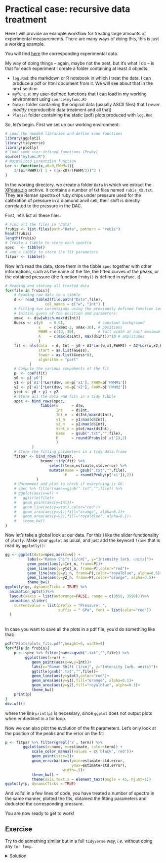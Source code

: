 # Practical case: recursive data treatment




Here I will provide an example workflow for treating large amounts of experimental measurements. There are many ways of doing this, this is just a working example. 

You will find <a href="https://github.com/colinbousige/Rclass/raw/master/Data/XPdata.zip" download target="_blank">here</a> the corresponding experimental data.

My way of doing things – again, maybe not the best, but it's what I do – is that for each experiment I create a folder containing at least 4 objects:

- `log.Rmd`: the markdown or R notebook in which I treat the data. I can produce a pdf or html document from it. We will see about that in the next section.
- `myfunc.R`: my user-defined functions that I can load in my working environment using `source(myfunc.R)`
- `Data/`: folder containing the original data (usually ASCII files) that I _never modify_ (reproducible data treatment and all that)
- `Plots/`: folder containing the static (pdf) plots produced with `log.Rmd`

So, let's begin. First we set up our working environment:

```r
# Load the needed libraries and define some functions
library(ggplot2)
library(tidyverse)
library(plotly)
# Load some user-defined functions (Pruby)
source("myfunc.R")
# Normalized Lorentzian function
Lor <- function(x,x0=0,FWHM=1){
    2/(pi*FWHM)/( 1 + ((x-x0)/(FWHM/2))^2 )
}
```

In the working directory, we create a folder `Data` in which we extract the <a href="https://github.com/colinbousige/Rclass/raw/master/Data/XPdata.zip" download target="_blank">XPdata.zip</a> archive. It contains a number of txt files named `rubis_XX.txt`. They are Raman spectra of ruby chips under pressure used for the calibration of pressure in a diamond anvil cell, their shift is directly correlated to the pressure in the DAC.

First, let's list all these files:
```r
# Find all the files in "Data"
frubis <- list.files(path="Data", pattern = "rubis")
head(frubis)
length(frubis)
# Create a tibble to store each spectra
spec   <- tibble()
# and a tibble to store the fit parameters
fitpar <- tibble()
```

Now let's read the data, store them in the tibble `spec` together with other informations, such as the name of the file, the fitted curves of the peaks, or the obtained pressure (the function `Pruby()` is defined in `myfunc.R`).

```r
# Reading and storing all treated data 
for(file in frubis){
    # Reading raw data to a tibble
    d <- read_table2(file.path("Data",file), 
                  col_names = c("w", "Int") )
    # Fitting two Lorentzians using the previously defined function Lor()
    # Initial guess of the position and parameters:
    xmax  <- d$w[which.max(d$Int)] 
    Guess <- c(y0   = 0.01,               # constant background
               x    = c(xmax-2, xmax-30), # positions
               FWHM = c(10, 10),          # full width at half maximum
               A    = c(max(d$Int), max(d$Int))*10 # amplitudes
               )
    fit <- nls(data  = d, Int ~ y0 + A1*Lor(w,x1,FWHM1) + A2*Lor(w,x2,FWHM2), 
               start = as.list(Guess), 
               lower = as.list(Guess*0),
               algorithm = "port"
           )
    # Compute the various components of the fit
    p  <- coef(fit)
    y0 <- p['y0']
    y1 <- p['A1']*Lor(d$w, x0=p['x1'], FWHM=p['FWHM1'])
    y2 <- p['A2']*Lor(d$w, x0=p['x2'], FWHM=p['FWHM2'])
    ytot <- y0 + y1 + y2
    # Store all the data and fits in a tidy tibble
    spec <- bind_rows(spec, 
                tibble(w      = d$w,
                       Int    = d$Int, 
                       Int_n  = d$Int/max(d$Int), 
                       y1_n   = y1/max(d$Int),
                       y2_n   = y2/max(d$Int),
                       ytot_n = ytot/max(d$Int),
                       name   = gsub(".txt","",file),
                       P      = round(Pruby(p['x1']),2)
                       )
            )
    # Store the fitting parameters in a tidy data.frame
    fitpar <- bind_rows(fitpar, 
                broom::tidy(fit) %>% 
                    select(term,estimate,std.error) %>% 
                    mutate(name = gsub(".txt","",file),
                           P    = round(Pruby(p['x1']),2))
              )
    # Uncomment and plot to check if everything is OK:
    # spec %>% filter(name==gsub(".txt","",file)) %>% 
    # ggplot(aes(x=w)) +
    #   ggtitle(file)+
    #   geom_point(aes(y=Int))+
    #   geom_line(aes(y=ytot),color="red")+
    #   geom_area(aes(y=y1),fill="orange", alpha=0.1)+
    #   geom_area(aes(y=y2),fill="royalblue", alpha=0.1)+
    #   theme_bw()
}
```

Now let's take a global look at our data. For this I like the slider functionality of `plotly`. Make your `ggplot` as usual, and just add the keyword `frame` that is read by `ggplotly()`:

```r
gg <- ggplot(data=spec,aes(x=w)) +
          labs(x="Raman Shift [1/cm]", y="Intensity [arb. units]")+
          geom_point(aes(y=Int_n, frame=P))+
          geom_line(aes(y=ytot_n, frame=P),color="red")+
          geom_line(aes(y=y1_n, frame=P),color="royalblue", alpha=0.5)+
          geom_line(aes(y=y2_n, frame=P),color="orange", alpha=0.5)+
          theme_bw()
ggplotly(gg, dynamicTicks = TRUE) %>%
  animation_opts(5)%>%
  layout(xaxis = list(autorange=FALSE, range = c(3050, 3550)))%>%
  animation_slider(
    currentvalue = list(prefix = "Pressure: ", 
                        suffix = " GPa", font = list(color="red"))
  )
```

<br>
In case you want to save all the plots in a pdf file, you'd do something like that:

```r
pdf("Plots/plots_fits.pdf",height=6, width=8)
for(file in frubis){
    p <- spec %>% filter(name==gsub(".txt","",file)) %>% 
         ggplot(aes(x=w)) +
            geom_point(aes(x=w,y=Int))+
            labs(x="Raman Shift [1/cm]", y="Intensity [arb. units]")+
            ggtitle(gsub(".txt","",file))+
            geom_line(aes(y=ytot),color="red")+
            geom_area(aes(y=y1),fill="orange", alpha=0.1)+
            geom_area(aes(y=y2),fill="royalblue", alpha=0.1)+
            theme_bw()
    print(p)
}
dev.off()
```

where the line `print(p)` is necessary, since `ggplot` does not output plots when embedded in a for loop.

Now we can also plot the evolution of the fit parameters. Let's only look at the position of the peaks and the error on the fit:

```r
p <- fitpar %>% filter(grepl('x', term)) %>% 
        ggplot(aes(x=name, y=estimate, color=term)) +
            scale_color_manual(values = c('black','red'))+
            geom_point(size=2)+
            geom_errorbar(aes(ymin=estimate-std.error, 
                              ymax=estimate+std.error),
                          width=.5)+
            theme_bw() +
            theme(axis.text.x = element_text(angle = 45, hjust=1))
ggplotly(p, dynamicTicks = TRUE)
```

And *voilà*! in a few lines of code, you have treated a number of spectra in the same manner, plotted the fits, obtained the fitting parameters and deducted the corresponding pressure.

You are now ready to get to work!














## Exercise

Try to do something similar but in a full `tidyverse` way, *i.e.* without doing any `for loop`. 

<details>
    <summary>Solution</summary>


```r
# Load the needed libraries and define some functions
library(tidyverse)
library(ggplot2)
library(broom)
library(plotly)
source("myfunc.R")
Lor <- function(x,x0=0,FWHM=1){
    2/(pi*FWHM)/( 1 + ((x-x0)/(FWHM/2))^2 )
}
# Find all files
frubis <- list.files(path="Data", pattern = "rubis")
# Load all data and do the fits in a single pipe flow
data <- tibble(name = frubis) %>%
    mutate(data = map(name,
           ~ read_table2(file      = file.path("Data", .),
                         col_names = c("w", "Int")))
        ) %>% 
    mutate(fit = map(data, 
        ~ nls(data = .,
              Int ~ y0 + A1*Lor(w,x1,FWHM1) + A2*Lor(w,x2,FWHM2), 
              start=list(y0 = 0.01,
                         x1 = .$w[which.max(.$Int)] - 2,
                         x2 = .$w[which.max(.$Int)] - 30,
                         FWHM1 = 10,
                         FWHM2 = 10,
                         A1    = max(.$Int)*10,
                         A2    = max(.$Int)*10),
              lower = list(y0 = 0, 
                           x1 = 0, x2 = 0,
                           FWHM1 = 0, FWHM2 = 0,
                           A1 = 0, A2 = 0),
              algorithm = "port")),
          tidied = map(fit, tidy),
          augmented = map(fit, augment)
          ) %>% 
    mutate(P=map(tidied, 
            ~round(Pruby(.$estimate[.$term=='x1']),2))) %>% 
    unnest(P)
# make the plot of the fits
P <- data %>% 
    unnest(augmented) %>% 
    group_by(name) %>% 
    mutate(Int_n=Int/max(Int), 
           .fitted_n=.fitted/max(Int)) %>% 
    ggplot(aes(x=w, frame=P))+
        geom_point(aes(y=Int_n), alpha=.3)+
        geom_line(aes(y=.fitted_n), color="red")
ggplotly(P, dynamicTicks = TRUE) %>% 
    animation_opts(5)%>%
      layout(xaxis = list(autorange=FALSE, range = c(3050, 3550)))%>%
      animation_slider(
        currentvalue = list(prefix = "Pressure: ", 
                            suffix = " GPa", font = list(color="grey"))
      )
```


</details>